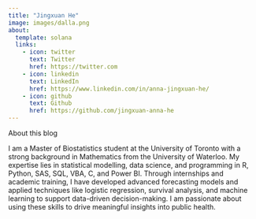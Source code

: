 ```yaml
---
title: "Jingxuan He"
image: images/dalla.png
about:
  template: solana
  links:
    - icon: twitter
      text: Twitter
      href: https://twitter.com
    - icon: linkedin
      text: LinkedIn
      href: https://www.linkedin.com/in/anna-jingxuan-he/
    - icon: github
      text: Github
      href: https://github.com/jingxuan-anna-he
---
```


About this blog

I am a Master of Biostatistics student at the University of Toronto with a strong background in Mathematics from the University of Waterloo. My expertise lies in statistical modelling, data science, and programming in R, Python, SAS, SQL, VBA, C, and Power BI. Through internships and academic training, I have developed advanced forecasting models and applied techniques like logistic regression, survival analysis, and machine learning to support data-driven decision-making. I am passionate about using these skills to drive meaningful insights into public health.
